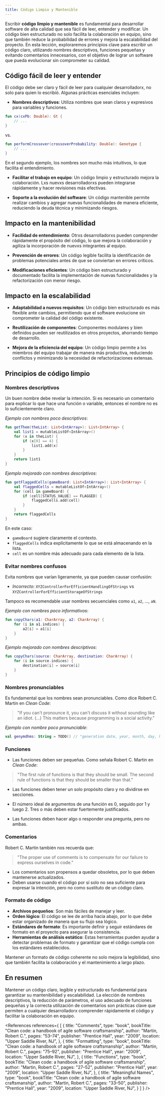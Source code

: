 ```yaml
---
title: Código Limpio y Mantenible
---
```


<ReadingTime />

Escribir **código limpio y mantenible** es fundamental para desarrollar software de alta calidad que sea fácil de leer, entender y modificar. Un código bien estructurado no solo facilita la colaboración en equipo, sino que también reduce la probabilidad de errores y mejora la escalabilidad del proyecto. En esta lección, exploraremos principios clave para escribir un código claro, utilizando nombres descriptivos, funciones pequeñas y evitando comentarios innecesarios, con el objetivo de lograr un software que pueda evolucionar sin comprometer su calidad.

## Código fácil de leer y entender

El código debe ser claro y fácil de leer para cualquier desarrolladorx, no solo para quien lo escribió. Algunas prácticas esenciales incluyen:

- **Nombres descriptivos**: Utiliza nombres que sean claros y expresivos para variables y funciones.

```kotlin
fun cx(cxPb: Double): Gt {
    // ...
}
```

vs.

```kotlin
fun performCrossover(crossoverProbability: Double): Genotype {
    // ...
}
```

En el segundo ejemplo, los nombres son mucho más intuitivos, lo que facilita el entendimiento.

- **Facilitar el trabajo en equipo**: Un código limpio y estructurado mejora la colaboración. Lxs nuevxs desarrolladorxs pueden integrarse rápidamente y hacer revisiones más efectivas.

- **Soporte a la evolución del software**: Un código mantenible permite realizar cambios y agregar nuevas funcionalidades de manera eficiente, reduciendo la deuda técnica y minimizando riesgos.

## Impacto en la mantenibilidad

- **Facilidad de entendimiento**: Otrxs desarrolladorxs pueden comprender rápidamente el propósito del código, lo que mejora la colaboración y agiliza la incorporación de nuevxs integrantes al equipo.

- **Prevención de errores**: Un código legible facilita la identificación de problemas potenciales antes de que se conviertan en errores críticos.

- **Modificaciones eficientes**: Un código bien estructurado y documentado facilita la implementación de nuevas funcionalidades y la refactorización con menor riesgo.

## Impacto en la escalabilidad

- **Adaptabilidad a nuevos requisitos**: Un código bien estructurado es más flexible ante cambios, permitiendo que el software evolucione sin comprometer la calidad del código existente.

- **Reutilización de componentes**: Componentes modulares y bien definidos pueden ser reutilizados en otros proyectos, ahorrando tiempo de desarrollo.

- **Mejora de la eficiencia del equipo**: Un código limpio permite a lxs miembros del equipo trabajar de manera más productiva, reduciendo conflictos y minimizando la necesidad de refactorizaciones extensas.

## Principios de código limpio

### Nombres descriptivos

Un buen nombre debe revelar la intención. Si es necesario un comentario para explicar lo que hace una función o variable, entonces el nombre no es lo suficientemente claro.

*Ejemplo con nombres poco descriptivos*:

```kotlin
fun getThem(theList: List<IntArray>): List<IntArray> {
    val list1 = mutableListOf<IntArray>()
    for (x in theList) {
        if (x[0] == 4) {
            list1.add(x)
        }
    }
    return list1
}
```

*Ejemplo mejorado con nombres descriptivos*:

```kotlin
fun getFlaggedCells(gameBoard: List<IntArray>): List<IntArray> {
    val flaggedCells = mutableListOf<IntArray>()
    for (cell in gameBoard) {
        if (cell[STATUS_VALUE] == FLAGGED) {
            flaggedCells.add(cell)
        }
    }
    return flaggedCells
}
```

En este caso:
- `gameBoard` sugiere claramente el contexto.
- `flaggedCells` indica explícitamente lo que se está almacenando en la lista.
- `cell` es un nombre más adecuado para cada elemento de la lista.

### Evitar nombres confusos

Evita nombres que varían ligeramente, ya que pueden causar confusión:

- *Incorrecto*: `XYZControllerForEfficientHandlingOfStrings` vs `XYZControllerForEfficientStorageOfStrings`

Tampoco es recomendable usar nombres secuenciales como `a1`, `a2`, ..., `aN`.

*Ejemplo con nombres poco informativos*:

```kotlin
fun copyChars(a1: CharArray, a2: CharArray) {
    for (i in a1.indices) {
        a2[i] = a1[i]
    }
}
```

*Ejemplo mejorado con nombres descriptivos*:

```kotlin
fun copyChars(source: CharArray, destination: CharArray) {
    for (i in source.indices) {
        destination[i] = source[i]
    }
}
```

### Nombres pronunciables

Es fundamental que los nombres sean pronunciables. Como dice Robert C. Martin en *Clean Code*:

> "If you can't pronounce it, you can't discuss it without sounding like an idiot. (...) This matters because programming is a social activity."

*Ejemplo con nombre poco pronunciable*:

```kotlin
val genymdhms: String = TODO() // "generation date, year, month, day, hour, minute, and second"
```

### Funciones

- Las funciones deben ser pequeñas. Como señala Robert C. Martin en *Clean Code*:

> "The first rule of functions is that they should be small. The second rule of functions is that they should be smaller than that."

- Las funciones deben tener un solo propósito claro y no dividirse en secciones.

- El número ideal de argumentos de una función es 0, seguido por 1 y luego 2. Tres o más deben estar fuertemente justificados.

- Las funciones deben hacer algo o responder una pregunta, pero no ambas.

### Comentarios

Robert C. Martin también nos recuerda que:

> "The proper use of comments is to compensate for our failure to express ourselves in code."

- Los comentarios son propensos a quedar obsoletos, por lo que deben mantenerse actualizados.
- Deben usarse cuando el código por sí solo no sea suficiente para expresar la intención, pero no como sustituto de un código claro.

### Formato de código

- **Archivos pequeños**: Son más fáciles de manejar y leer.
- **Orden lógico**: El código se lee de arriba hacia abajo, por lo que debe estar organizado de manera que su flujo sea lógico.
- **Estándares de formato**: Es importante definir y seguir estándares de formato en el proyecto para asegurar la consistencia.
- **Herramientas de análisis estático**: Estas herramientas pueden ayudar a detectar problemas de formato y garantizar que el código cumpla con los estándares establecidos.

Mantener un formato de código coherente no solo mejora la legibilidad, sino que también facilita la colaboración y el mantenimiento a largo plazo.

## En resumen

Mantener un código claro, legible y estructurado es fundamental para garantizar su mantenibilidad y escalabilidad. La elección de nombres descriptivos, la reducción de parámetros, el uso adecuado de funciones pequeñas y la correcta utilización de comentarios son prácticas clave que permiten a cualquier desarrolladorx comprender rápidamente el código y facilitar la colaboración en equipo.

<References references={
    [
        {
            title: "Comments",
            type: "book",
            bookTitle: "Clean code: a handbook of agile software craftsmanship",
            author: "Martin, Robert C.",
            pages: "53–74",
            publisher: "Prentice Hall",
            year: "2009",
            location: "Upper Saddle River, NJ",
        },
        {
            title: "Formatting",
            type: "book",
            bookTitle: "Clean code: a handbook of agile software craftsmanship",
            author: "Martin, Robert C.",
            pages: "75–92",
            publisher: "Prentice Hall",
            year: "2009",
            location: "Upper Saddle River, NJ",
        },
        {
            title: "Functions",
            type: "book",
            bookTitle: "Clean code: a handbook of agile software craftsmanship",
            author: "Martin, Robert C.",
            pages: "27–52",
            publisher: "Prentice Hall",
            year: "2009",
            location: "Upper Saddle River, NJ",
        },
        {
            title: "Meaningful Names",
            type: "book",
            bookTitle: "Clean code: a handbook of agile software craftsmanship",
            author: "Martin, Robert C.",
            pages: "33–50",
            publisher: "Prentice Hall",
            year: "2009",
            location: "Upper Saddle River, NJ",
        }
    ]
} />
